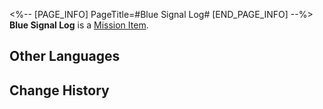 <%-- [PAGE_INFO]
PageTitle=#Blue Signal Log#
[END_PAGE_INFO] --%>
{{Item Infobox
|id          = 140073
|image       = Item Blue Signal Log.png
|type        = Mission Item
|invCategory = Missions
|rarity      = 3
|effect      = 
|description = A fake log with Lesley's answer. Whoever made this hopes to maintain the fragile balance of Rocky's life using abrupt rejection.
}}
{{Description|''"She will say no to him and his life will go on. It's always easier to forget than to heal."''}}
'''Blue Signal Log''' is a [[Mission Item]].

==Other Languages==
{{Other Languages
|en   = Blue Signal Log
|zhs  = 蓝色转译录
|zht  = 藍色轉譯錄
|ja   = 青い変換記録
|ko   = 푸른색 변환 기록
|es   = Transcripción azul
|fr   = Registre de signal bleu
|ru   = Синий журнал
|th   = บันทึกสัญญาณสีน้ำเงิน
|vi   = Bản Chuyển Dịch Màu Lam
|de   = Blaues Log
|id   = Log Sinyal Biru
|pt   = Registro de Sinal Azul
}}

==Change History==
{{Change History|2.0}}